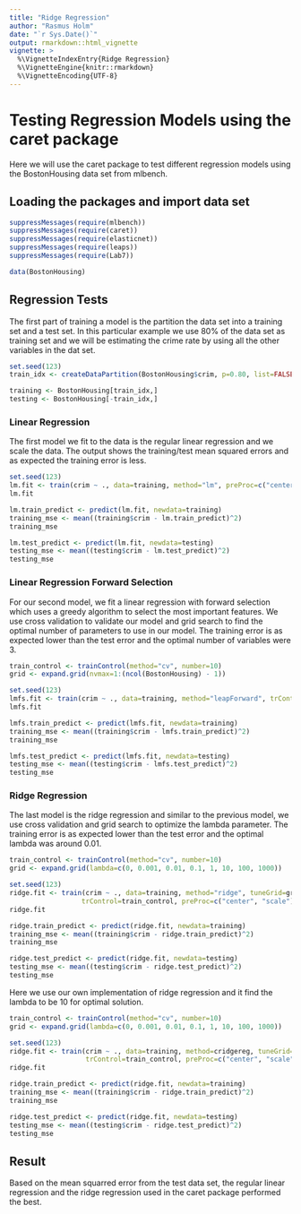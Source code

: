 ```yaml
---
title: "Ridge Regression"
author: "Rasmus Holm"
date: "`r Sys.Date()`"
output: rmarkdown::html_vignette
vignette: >
  %\VignetteIndexEntry{Ridge Regression}
  %\VignetteEngine{knitr::rmarkdown}
  %\VignetteEncoding{UTF-8}
---
```


# Testing Regression Models using the caret package

Here we will use the caret package to test different regression models using the BostonHousing data set from mlbench.

## Loading the packages and import data set

```r
suppressMessages(require(mlbench))
suppressMessages(require(caret))
suppressMessages(require(elasticnet))
suppressMessages(require(leaps))
suppressMessages(require(Lab7))

data(BostonHousing)
```

## Regression Tests

The first part of training a model is the partition the data set into a training set and a test set. In this particular example we use 80% of the data set as training set and we will be estimating the crime rate by using all the other variables in the dat set.

```r
set.seed(123)
train_idx <- createDataPartition(BostonHousing$crim, p=0.80, list=FALSE)

training <- BostonHousing[train_idx,]
testing <- BostonHousing[-train_idx,]
```

### Linear Regression

The first model we fit to the data is the regular linear regression and we scale the data. The output shows the training/test mean squared errors and as expected the training error is less.

```r
set.seed(123)
lm.fit <- train(crim ~ ., data=training, method="lm", preProc=c("center", "scale"))
lm.fit

lm.train_predict <- predict(lm.fit, newdata=training)
training_mse <- mean((training$crim - lm.train_predict)^2)
training_mse

lm.test_predict <- predict(lm.fit, newdata=testing)
testing_mse <- mean((testing$crim - lm.test_predict)^2)
testing_mse
```

### Linear Regression Forward Selection

For our second model, we fit a linear regression with forward selection which uses a greedy algorithm to select the most important features. We use cross validation to validate our model and grid search to find the optimal number of parameters to use in our model. The training error is as expected lower than the test error and the optimal number of variables were 3.

```r
train_control <- trainControl(method="cv", number=10)
grid <- expand.grid(nvmax=1:(ncol(BostonHousing) - 1))

set.seed(123)
lmfs.fit <- train(crim ~ ., data=training, method="leapForward", trControl=train_control, tuneGrid=grid, preProc=c("center", "scale"))
lmfs.fit

lmfs.train_predict <- predict(lmfs.fit, newdata=training)
training_mse <- mean((training$crim - lmfs.train_predict)^2)
training_mse

lmfs.test_predict <- predict(lmfs.fit, newdata=testing)
testing_mse <- mean((testing$crim - lmfs.test_predict)^2)
testing_mse
```

### Ridge Regression

The last model is the ridge regression and similar to the previous model, we use cross validation and grid search to optimize the lambda parameter. The training error is as expected lower than the test error and the optimal lambda was around 0.01.

```r
train_control <- trainControl(method="cv", number=10)
grid <- expand.grid(lambda=c(0, 0.001, 0.01, 0.1, 1, 10, 100, 1000))

set.seed(123)
ridge.fit <- train(crim ~ ., data=training, method="ridge", tuneGrid=grid,
                  trControl=train_control, preProc=c("center", "scale"))
ridge.fit

ridge.train_predict <- predict(ridge.fit, newdata=training)
training_mse <- mean((training$crim - ridge.train_predict)^2)
training_mse

ridge.test_predict <- predict(ridge.fit, newdata=testing)
testing_mse <- mean((testing$crim - ridge.test_predict)^2)
testing_mse
```

Here we use our own implementation of ridge regression and it find the lambda to be 10 for optimal solution.

```r
train_control <- trainControl(method="cv", number=10)
grid <- expand.grid(lambda=c(0, 0.001, 0.01, 0.1, 1, 10, 100, 1000))

set.seed(123)
ridge.fit <- train(crim ~ ., data=training, method=cridgereg, tuneGrid=grid,
                   trControl=train_control, preProc=c("center", "scale"))
ridge.fit

ridge.train_predict <- predict(ridge.fit, newdata=training)
training_mse <- mean((training$crim - ridge.train_predict)^2)
training_mse

ridge.test_predict <- predict(ridge.fit, newdata=testing)
testing_mse <- mean((testing$crim - ridge.test_predict)^2)
testing_mse
```

## Result

Based on the mean squarred error from the test data set, the regular linear regression and the ridge regression used in the caret package performed the best.
